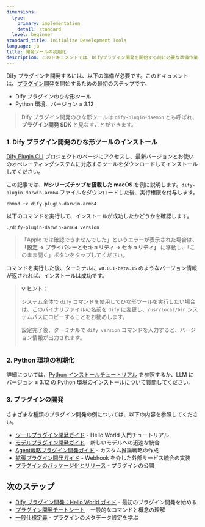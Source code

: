 ```yaml
---
dimensions:
  type:
    primary: implementation
    detail: standard
  level: beginner
standard_title: Initialize Development Tools
language: ja
title: 開発ツールの初期化
description: このドキュメントでは、Difyプラグイン開発を開始する前に必要な準備作業について詳しく説明します。これには、Difyプラグインのひな形ツール（dify-plugin-daemon）のインストールとPython環境（バージョン要件≥3.12）の設定の完全な手順が含まれます。また、さまざまなタイプのプラグイン開発の参考リンクも提供しています。
---
```


Dify プラグインを開発するには、以下の準備が必要です。このドキュメントは、[プラグイン開発](/plugin-dev-ja/0111-getting-started-dify-plugin)を開始するための最初のステップです。

* Dify プラグインのひな形ツール
* Python 環境、バージョン ≥ 3.12

> Dify プラグイン開発のひな形ツールは `dify-plugin-daemon` とも呼ばれ、**プラグイン開発 SDK** と見なすことができます。

### **1. Dify プラグイン開発のひな形ツールのインストール**

[Dify Plugin CLI](https://github.com/langgenius/dify-plugin-daemon/releases) プロジェクトのページにアクセスし、最新バージョンとお使いのオペレーティングシステムに対応するツールをダウンロードしてインストールしてください。

この記事では、**Mシリーズチップを搭載した macOS** を例に説明します。`dify-plugin-darwin-arm64` ファイルをダウンロードした後、実行権限を付与します。

```
chmod +x dify-plugin-darwin-arm64
```

以下のコマンドを実行して、インストールが成功したかどうかを確認します。

```
./dify-plugin-darwin-arm64 version
```

> 「Apple では確認できませんでした」というエラーが表示された場合は、**「設定 → プライバシーとセキュリティ → セキュリティ」** に移動し、「このまま開く」ボタンをタップしてください。

コマンドを実行した後、ターミナルに `v0.0.1-beta.15` のようなバージョン情報が返されれば、インストールは成功です。

> **💡 ヒント：**
>
> システム全体で `dify` コマンドを使用してひな形ツールを実行したい場合は、このバイナリファイルの名前を `dify` に変更し、`/usr/local/bin` システムパスにコピーすることをお勧めします。
>
> 設定完了後、ターミナルで `dify version` コマンドを入力すると、バージョン情報が出力されます。
>
> <img src="https://assets-docs.dify.ai/2025/02/74e57a57c1ae1cc70f4a45084cbbb37e.png" alt="" />

### **2. Python 環境の初期化**

詳細については、[Python インストールチュートリアル](https://pythontest.com/python/installing-python-3-11/) を参照するか、LLM にバージョン ≥ 3.12 の Python 環境のインストールについて質問してください。

### 3. プラグインの開発

さまざまな種類のプラグイン開発の例については、以下の内容を参照してください。

- [ツールプラグイン開発ガイド](/plugin-dev-ja/0211-getting-started-dify-tool) - Hello World 入門チュートリアル
- [モデルプラグイン開発ガイド](/plugin-dev-ja/0211-getting-started-new-model) - 新しいモデルへの迅速な統合
- [Agent戦略プラグイン開発ガイド](/plugin-dev-ja/9433-agent-strategy-plugin) - カスタム推論戦略の作成
- [拡張プラグイン開発ガイド](/plugin-dev-ja/9231-extension-plugin) - Webhook を介した外部サービス統合の実装
- [プラグインのパッケージ化とリリース](/plugin-dev-ja/0321-release-overview) - プラグインの公開

## 次のステップ

- [Dify プラグイン開発：Hello World ガイド](/plugin-dev-ja/0211-getting-started-dify-tool) - 最初のプラグイン開発を始める
- [プラグイン開発チートシート](/plugin-dev-ja/0131-cheatsheet) - 一般的なコマンドと概念の理解
- [一般仕様定義](/plugin-dev-ja/0411-general-specifications) - プラグインのメタデータ設定を学ぶ
